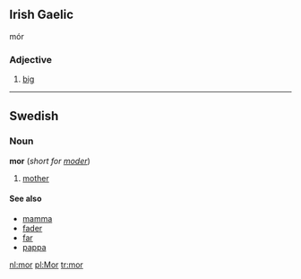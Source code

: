 ==Irish Gaelic==
mór
===Adjective===
#[[big]]
----
==Swedish==
===Noun===
'''mor''' (''short for [[moder]]'')
#[[mother]]
====See also====
*[[mamma]]
*[[fader]]
*[[far]]
*[[pappa]]


[[nl:mor]]
[[pl:Mor]]
[[tr:mor]]